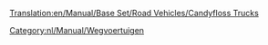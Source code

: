 [[Translation:en/Manual/Base Set/Road Vehicles/Candyfloss Trucks]]

{{nl/Manual/Base Set/Road Vehicles/Wegvoertuig|name     = MightyMover Suikerspinvrachtwagen
  |img      = en/Manual/Base Set/Road Vehicles/CandyflossTruck.png
  |price    = £4.797 (€ 9.594)
  |speed    = 30 mph (48 km/h)
  |annual   = £421 (€ 842)
  |designed = 1935
  |life     = 15
  |capacity = 17 ton [[nl/Manual/Base Set/Cargos/Suikerspin|suikerspinnen]]
}}
{{nl/Manual/Base Set/Road Vehicles/Wegvoertuig|name     = Powernaught Suikerspinvrachtwagen
  |img      = en/Manual/Base Set/Road Vehicles/CandyflossTruck.png
  |price    = £6.027 (€ 12.054)
  |speed    = 55 mph (88 km/h)
  |annual   = £787 (€ 1.574)
  |designed = 1976
  |life     = 15
  |capacity = 19 ton [[nl/Manual/Base Set/Cargos/Suikerspin|suikerspinnen]]
}}
{{nl/Manual/Base Set/Road Vehicles/Wegvoertuig|name     = Wizzowow Suikerspinvrachtwagen
  |img      = en/Manual/Base Set/Road Vehicles/CandyflossTruck.png
  |price    = £6.437 (€ 12.874)
  |speed    = 70 mph (112 km/h)
  |annual   = £1.125 (€ 2.250)
  |designed = 2013
  |life     = 15
  |capacity = 22 ton [[nl/Manual/Base Set/Cargos/Suikerspin|suikerspinnen]]
}}
[[Category:nl/Manual/Wegvoertuigen]]